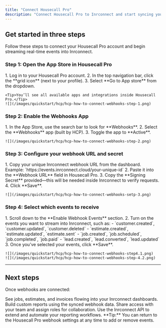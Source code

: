 ```yaml
---
title: "Connect Housecall Pro"
description: "Connect Housecall Pro to Inrconnect and start syncing your data"
---
```


## Get started in three steps

Follow these steps to connect your Housecall Pro account and begin streaming real-time events into Inrconnect.

### Step 1: Open the App Store in Housecall Pro

<AccordionGroup>
  <Accordion icon="apps" title="Go to the App Store">
    1. Log in to your Housecall Pro account.  
    2. In the top navigation bar, click the **grid icon** (next to your profile).  
    3. Select **Go to App store** from the dropdown.  

    <Tip>You’ll see all available apps and integrations inside Housecall Pro.</Tip>
    ![](/images/quickstart/hcp/hcp-how-to-connect-webhooks-step-1.png)
  </Accordion>
</AccordionGroup>

### Step 2: Enable the Webhooks App

<AccordionGroup>
  <Accordion icon="plug" title="Search and activate Webhooks">
    1. In the App Store, use the search bar to look for **Webhooks**.  
    2. Select the **Webhooks** app (built by HCP).  
    3. Toggle the app to **Active**.  

    ![](/images/quickstart/hcp/hcp-how-to-connect-webhooks-step-2.png)
  </Accordion>
</AccordionGroup>

### Step 3: Configure your webhook URL and secret

<AccordionGroup>
  <Accordion icon="link" title="Add your Inrconnect webhook URL">
    1. Copy your unique Inrconnect webhook URL from the dashboard.  
       Example: `https://events.inrconnect.cloud/your-unique-id`  
    2. Paste it into the **Webhook URL** field in Housecall Pro.  
    3. Copy the **Signing Secret** provided—this will be needed inside Inrconnect to verify requests.  
    4. Click **Save**.  

    ![](/images/quickstart/hcp/hcp-how-to-connect-webhooks-setp-3.png)
  </Accordion>
</AccordionGroup>

### Step 4: Select which events to receive

<AccordionGroup>
  <Accordion icon="list-check" title="Enable webhook events">
    1. Scroll down to the **Enable Webhook Events** section.  
    2. Turn on the events you want to stream into Inrconnect, such as:  
       - `customer.created`, `customer.updated`, `customer.deleted`  
       - `estimate.created`, `estimate.updated`, `estimate.sent`  
       - `job.created`, `job.scheduled`, `job.completed`, `job.paid`  
       - `lead.created`, `lead.converted`, `lead.updated`  
    3. Once you’ve selected your events, click **Save**.  

    ![](/images/quickstart/hcp/hcp-how-to-connect-webhooks-step4.1.png)  
    ![](/images/quickstart/hcp/hcp-how-to-connect-webhooks-step-4.2.png)
  </Accordion>
</AccordionGroup>

---

## Next steps

Once webhooks are connected:

<CardGroup cols={2}>

<Card title="View synced data" icon="chart-simple" href="/dashboards">
  See jobs, estimates, and invoices flowing into your Inrconnect dashboards.
</Card>

<Card title="Configure reports" icon="file-lines" href="/reports">
  Build custom reports using the synced webhook data.
</Card>

<Card title="Invite your team" icon="users" href="/organizations">
  Share access with your team and assign roles for collaboration.
</Card>

<Card title="Explore API" icon="terminal" href="/api-reference/introduction">
  Use the Inrconnect API to extend and automate your reporting workflows.
</Card>

</CardGroup>

<Note>
  **Tip:** You can return to the Housecall Pro webhook settings at any time to add or remove events.
</Note>